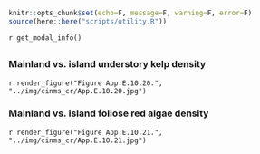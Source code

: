 ```r
knitr::opts_chunk$set(echo=F, message=F, warning=F, error=F)
source(here::here("scripts/utility.R"))
```

`r get_modal_info()`

## {.tabset}

### Mainland vs. island **understory kelp** density

`r render_figure("Figure App.E.10.20.", "../img/cinms_cr/App.E.10.20.jpg")`

### Mainland vs. island **foliose red algae** density

`r render_figure("Figure App.E.10.21.", "../img/cinms_cr/App.E.10.21.jpg")`
